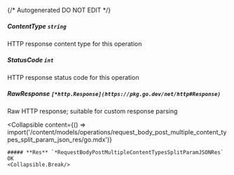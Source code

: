 {/* Autogenerated DO NOT EDIT  */}

##### **ContentType** `string`
HTTP response content type for this operation

##### **StatusCode** `int`
HTTP response status code for this operation

##### **RawResponse** `[*http.Response](https://pkg.go.dev/net/http#Response)`
Raw HTTP response; suitable for custom response parsing

<Collapsible
    content={() => import('/content/models/operations/request_body_post_multiple_content_types_split_param_json_res/go.mdx')}
>
    ##### **Res** `*RequestBodyPostMultipleContentTypesSplitParamJSONRes`
    OK
    <Collapsible.Break/>
</Collapsible>

